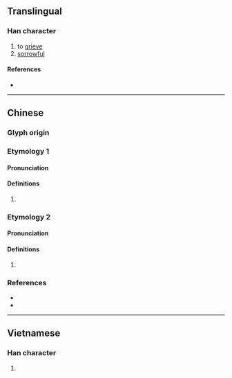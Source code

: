 {{character info/new}}
==Translingual==

===Han character===
{{Han char|rn=61|rad=心|as=05|sn=8|four=95060|canj=PLW|ids=⿰忄由}}

# to [[grieve]]
# [[sorrowful]]

====References====
* {{Han ref|kx=0381.090|dkj=10463|dj=0709.080|hdz=42285.040|uh=601E|ud=24606|bh=CCA6|bd=52390}}

----

==Chinese==

===Glyph origin===
{{Han etym}}

===Etymology 1===
{{zh-forms}}

====Pronunciation====
{{zh-pron
|m=chóu
|c=zau6
|mc=y
|oc=y
|cat=
}}

====Definitions====
{{zh-hanzi}}

# {{rfdef|zh}}

===Etymology 2===
{{zh-forms}}

====Pronunciation====
{{zh-pron
|m=yóu
|c=jau4
|mc=
|oc=
|cat=
}}

====Definitions====
{{zh-hanzi}}

# {{rfdef|zh}}

===References===
* {{R:twedu|B01078}}
* {{R:yue:mfccd}}

----

==Vietnamese==

===Han character===
{{vi-hantu|dầu|rs=心05}}

# {{defn|lang=vi}}